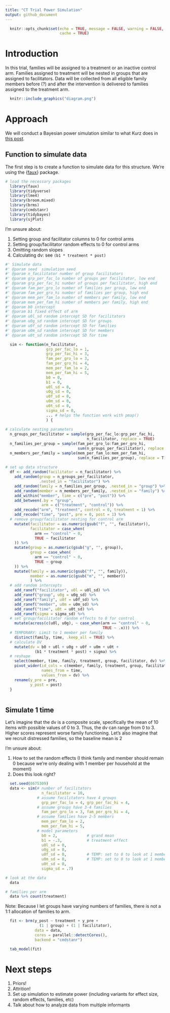 ```yaml
---
title: "CT Trial Power Simulation"
output: github_document
---
```


```r
  knitr::opts_chunk$set(echo = TRUE, message = FALSE, warning = FALSE,
                        cache = TRUE)
```

# Introduction

In this trial, families will be assigned to a treatment or an inactive control arm. Families assigned to treatment will be nested in groups that are assigned to facilitators. Data will be collected from all eligible family members before (?) and after the intervention is delivered to families assigned to the treatment arm.

```r
  knitr::include_graphics("diagram.png")
```

# Approach

We will conduct a Bayesian power simulation similar to what Kurz does in [this post](https://solomonkurz.netlify.app/post/bayesian-power-analysis-part-i/).

## Function to simulate data

The first step is to create a function to simulate data for this structure. We're using the {[faux](https://debruine.github.io/faux/articles/sim_mixed.html)} package.

```r
# load the necessary packages
  library(faux)
  library(tidyverse)
  library(lme4)
  library(broom.mixed)
  library(brms)
  library(cmdstanr)
  library(tidybayes)
  library(sjPlot)
```

I'm unsure about:

1. Setting group and facilitator columns to 0 for control arms
2. Setting group/facilitator random effects to 0 for control arms
3. Omitting random slopes
4. Calculating dv: see `(b1 * treatment * post)`

```r
#' Simulate data
#' @param seed  simulation seed
#' @param n_facilitator number of group facilitators
#' @param grp_per_fac_lo number of groups per facilitator, low end
#' @param grp_per_fac_hi number of groups per facilitator, high end
#' @param fam_per_gro_lo number of families per group, low end
#' @param fam_per_gro_hi number of families per group, high end
#' @param mem_per_fam_lo number of members per family, low end
#' @param mem_per_fam_hi number of members per family, high end
#' @param b0 intercept
#' @param b1 fixed effect of arm
#' @param u0l_sd random intercept SD for facilitators
#' @param u0g_sd random intercept SD for groups
#' @param u0f_sd random intercept SD for families
#' @param u0m_sd random intercept SD for members
#' @param u0t_sd random intercept SD for time

  sim <- function(n_facilitator, 
                  grp_per_fac_lo = 1,
                  grp_per_fac_hi = 3,
                  fam_per_gro_lo = 3,
                  fam_per_gro_hi = 4,
                  mem_per_fam_lo = 2,
                  mem_per_fam_hi = 5,
                  b0 = 0,
                  b1 = 0,       
                  u0l_sd = 0,   
                  u0g_sd = 0,   
                  u0f_sd = 0,   
                  u0m_sd = 0,   
                  u0t_sd = 0,   
                  sigma_sd = 0,
                  ... # helps the function work with pmap() 
                  ) {
    
# calculate nesting parameters
  n_groups_per_facilitator = sample(grp_per_fac_lo:grp_per_fac_hi, 
                                    n_facilitator, replace = TRUE)
  n_families_per_group = sample(fam_per_gro_lo:fam_per_gro_hi,
                                sum(n_groups_per_facilitator), replace = T)
  n_members_per_family = sample(mem_per_fam_lo:mem_per_fam_hi,
                                sum(n_families_per_group), replace = T)
  
# set up data structure
  df <- add_random(facilitator = n_facilitator) %>%
    add_random(group = n_groups_per_facilitator, 
               .nested_in = "facilitator") %>%
    add_random(family = n_families_per_group, .nested_in = "group") %>%
    add_random(member = n_members_per_family, .nested_in = "family") %>%
    add_within("member", time = c("pre", "post")) %>%
    add_between(.by = "group",
                arm = c("treatment", "control")) %>%
    add_recode("arm", "treatment", control = 0, treatment = 1) %>%
    add_recode("time", "post", pre = 0, post = 1) %>%
  # remove group/facilitator nesting for control arm
    mutate(facilitator = as.numeric(gsub("f", "", facilitator)),
           facilitator = case_when(
             arm == "control" ~ 0,
             TRUE ~ facilitator
    )) %>%
    mutate(group = as.numeric(gsub("g", "", group)),
           group = case_when(
             arm == "control" ~ 0,
             TRUE ~ group
    )) %>%
    mutate(family = as.numeric(gsub("f", "", family)),
           member = as.numeric(gsub("m", "", member))
           ) %>%
  # add random intercepts
    add_ranef("facilitator", u0l = u0l_sd) %>%
    add_ranef("group", u0g = u0g_sd) %>%
    add_ranef("family", u0f = u0f_sd) %>%
    add_ranef("member", u0m = u0m_sd) %>%
    add_ranef("time", u0t = u0t_sd) %>%
    add_ranef(sigma = sigma_sd) %>%
  # set group/facilitator random effects to 0 for control
    mutate(across(c(u0l, u0g), ~ case_when(arm == "control" ~ 0, 
                                           TRUE ~ .x))) %>%
  # TEMPORARY: Limit to 1 member per family
    distinct(family, time, .keep_all = TRUE) %>%
  # calculate DV
    mutate(dv = b0 + u0l + u0g + u0f + u0m + u0t + 
             (b1 * treatment * post) + sigma) %>%
  # reshape
    select(member, time, family, treatment, group, facilitator, dv) %>%
    pivot_wider(id_cols = c(member, family, treatment, group, facilitator),
                names_from = time,
                values_from = dv) %>%
    rename(y_pre = pre,
           y_post = post)
  }
  
```

## Simulate 1 time

Let's imagine that the dv is a composite scale, specifically the mean of 10 items with possible values of 0 to 3. Thus, the dv can range from 0 to 3. Higher scores represent worse family functioning. Let's also imagine that we recruit distressed families, so the baseline mean is 2

I'm unsure about:

1. How to set the random effects (I think family and member should remain 0 because we're only dealing with 1 member per household at the moment)
2. Does this look right?

```r
  set.seed(8675309)
  data <- sim(# number of facilitators
                n_facilitator = 10, 
              # assume facilitators have 4 groups
                grp_per_fac_lo = 4, grp_per_fac_hi = 4,
              # assume groups have 3-4 families
                fam_per_gro_lo = 3, fam_per_gro_hi = 4,
              # assume families have 2-5 members
                mem_per_fam_lo = 2,
                mem_per_fam_hi = 5,
              # model parameters
                b0 = 2,             # grand mean
                b1 = -.3,           # treatment effect
                u0l_sd = 0,   
                u0g_sd = 0,   
                u0f_sd = 0,         # TEMP: set to 0 to look at 1 member/fam
                u0m_sd = 0,         # TEMP: set to 0 to look at 1 member/fam
                u0t_sd = 0,   
                sigma_sd = .7)
```

```r
# look at the data
  data

# families per arm
  data %>% count(treatment)
```

Note: Because I let groups have varying numbers of families, there is not a 1:1 allocation of families to arm.

```r
  fit <- brm(y_post ~ treatment + y_pre + 
               (1 | group) + (1 | facilitator),
             data = data, 
             cores = parallel::detectCores(),
             backend = "cmdstanr")
```

```r
  tab_model(fit)
```


# Next steps

1. Priors!
2. Attrition!
3. Set up simulation to estimate power (including variants for effect size, random effects, families, etc)
4. Talk about how to analyze data from multiple informants
